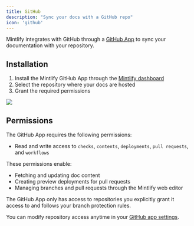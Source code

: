 ```yaml
---
title: GitHub
description: "Sync your docs with a GitHub repo"
icon: 'github'
---
```


Mintlify integrates with GitHub through a [GitHub App](https://docs.github.com/en/developers/apps/getting-started-with-apps/about-apps#about-github-apps) to sync your documentation with your repository.

## Installation

1. Install the Mintlify GitHub App through the [Mintlify dashboard](https://dashboard.mintlify.com)
2. Select the repository where your docs are hosted
3. Grant the required permissions

<Frame>
  <img className="h-80" src="/images/github/select-repos.png" />
</Frame>

## Permissions

The GitHub App requires the following permissions:
- Read and write access to `checks`, `contents`, `deployments`, `pull requests`, and `workflows`

These permissions enable:
- Fetching and updating doc content
- Creating preview deployments for pull requests
- Managing branches and pull requests through the Mintlify web editor

<Info>
  The GitHub App only has access to repositories you explicitly grant it access to and follows your branch protection rules.
</Info>

You can modify repository access anytime in your [GitHub app settings](https://github.com/apps/mintlify/installations/new).